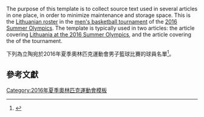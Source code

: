 <noinclude>
The purpose of this template is to collect source text used in several articles in one place, in order to minimize maintenance and storage space. This is the [[立陶宛國家男子籃球隊|Lithuanian roster]] in the [[2016年夏季奧林匹克運動會男子籃球比賽|men's basketball tournament]] of the [[2016年夏季奧林匹克運動會|2016 Summer Olympics]]. The template is typically used in two articles: the article covering [[2016年夏季奧林匹克運動會立陶宛代表團|Lithuania at the 2016 Summer Olympics]], and the article covering the {{tsl|en|Basketball at the 2016 Summer Olympics – Men's team rosters||rosters of all participating teams}} of the tournament.

</noinclude>下列為立陶宛於2016年夏季奧林匹克運動會男子籃球比賽的球員名單<ref>{{cite news|title=Jonas Valanciunas, Domantas Sabonis headline Lithuania Olympic team|url=http://olympics.nbcsports.com/2016/07/16/jonas-valanciunas-domantas-sabonis-lithuania-olympic-basketball-roster/|publisher={{tsl|en|NBC Olympics||NBC Olympics}}|date=2016-07-16|accessdate=2016-07-18}}</ref>。
{{FIBA roster header|team=立陶宛國家男子籃球隊 - 2016年夏季奧林匹克運動會
|template name=2016 Summer Olympics Lithuania men's basketball team roster
| color1 = #E9D603| bg1 = #46844C| color2 = #C1272D| bg2 = #E9D603}}
<!-- list of players -->
{{FIBA player|df=y| num = 5 | name = 曼塔斯·卡尼提斯 | pos = PG | m=1.95 |year= 1986|month= 9 |date= 6 |compyear = 2016 |  compdate = 6 | compmonth = 8| clublink = [[米兰奥林匹亚]] | nat = ITA }}
{{FIBA player|df=y| num = 7 | name = 阿達斯·尤什凱維丘斯 | pos = G | m= 1.94 |year= 1989 |month= 01 |date= 03 |compyear = 2016 |  compdate = 6 | compmonth = 8| clublink = {{tsl|en|BC Lietuvos Rytas||Lietuvos Rytas}} | nat = LTU }}
{{FIBA player|df=y| num = 8 | name = 尤納斯·馬修利斯 | pos = SF | m = 1.98 | year = 1985 | month = 2 | date = 10 |compyear = 2016 | compdate = 6 | compmonth = 8 | clublink =  [[皇家马德里篮球俱乐部|皇家马德里]] | nat = SPA }}
{{FIBA player|df=y| num = 10 | name = 雷纳达斯·塞布蒂斯 | pos = SG | m = 1.96 | year = 1985 | month = 7 | date = 23 | compyear = 2016 |  compdate = 6 | compmonth = 8 | clublink = {{tsl|en|BC Žalgiris||Žalgiris}} | nat = LTU }}
{{FIBA player|df=y| num = 11 | name = 多曼塔斯·薩博尼斯 | pos = F/C | m = 2.11 | kgs = 107 | year = 1996 | month = 5 | date = 3|compyear = 2016 |  compdate = 6 | compmonth = 8 | clublink = {{tsl|en|Gonzaga Bulldogs men's basketball||Gonzaga Bulldogs}} | nat = USA }}
{{FIBA player|df=y| num = 12 | name = 安塔納斯·卡瓦留斯卡斯 |  pos = C | m= 2.08 | kgs= 114  |year= 1984 |month= 9 |date= 19 |compyear = 2016 |  compdate = 6 | compmonth = 8 | clublink = {{tsl|en|BC Lietuvos rytas||Lietuvos Rytas}} | nat = LTU }}
{{FIBA player|df=y| num = 13 | name = 帕柳斯·揚庫納斯 | pos = PF | m = 2.05 | year = 1984 | month = 4 | date = 29 |compyear = 2016 |  compdate = 6 | compmonth = 8 | clublink = {{tsl|en|BC Žalgiris||Žalgiris}} | nat = LTU }}
{{FIBA player|df=y| num = 15 | name = 罗伯塔斯·亚夫托卡斯 | pos = C | m=2.11 |year= 1980 | month= 03 |date= 20 |compyear = 2016 |  compdate = 6 | compmonth = 8| clublink = {{tsl|en|BC Žalgiris||Žalgiris}} | nat = LTU | note = C }}
{{FIBA player|df=y| num = 17 | name = 尤納斯·瓦蘭丘納斯 | pos = C | m = 2.13 | year = 1992 | month = 5 | date = 6 | compyear = 2016 |  compdate = 6 | compmonth = 8 | club = 多伦多猛龙 | nat = CAN }}
{{FIBA player|df=y| num = 19 | name = 明道加斯·庫兹明斯卡斯 | pos = SF | m = 2.05 | year = 1989 | month = 10 | date = 19 |compyear = 2016 |  compdate = 6 | compmonth = 8| clublink = {{tsl|en|Baloncesto Málaga||Unicaja Málaga}}| nat = ESP }}
{{FIBA player|df=y| num = 40 | name = Marius Grigonis | pos = G/F| m = 1.98 | date = 26|month = 4 | year = 1994 |compyear = 2016 | compdate = 6 | compmonth = 8 | clublink = {{tsl|en|Bàsquet Manresa||ICL Manresa}} | nat = ESP}}
{{FIBA player|df=y| num = 93 | name = 瓦伊達斯·卡里尼奥斯卡斯 | pos = G | m=1.97 |year=1993 |month=11 |date=16||compyear = 2016 | compdate = 6 | compmonth = 8| clublink = {{tsl|en|Kymis B.C.||Kymis B.C.}} | nat = GRE}}
<!-- end list of players -->
{{FIBA roster footer
| head_coach = 
*{{player||LTU|[[尤纳斯·卡兹劳斯卡斯]]}}
| asst_coach = 
*{{player||LTU|{{tsl|en|Darius Maskoliūnas||Darius Maskoliūnas}}}}
*{{player||LTU|{{tsl|en|Gintaras Krapikas||Gintaras Krapikas}}}}
| otherlegend = 
*'''效力球隊'''：本次比賽前所效力球隊
*'''年齡'''：本次比賽時的年齡（2016年8月6日）
}}<noinclude>
==參考文獻==
{{reflist}}
[[Category:2016年夏季奧林匹克運動會模板]]
{{tsl|en|Category:Lithuania national basketball team templates||Category:Lithuania national basketball team templates}}
</noinclude>